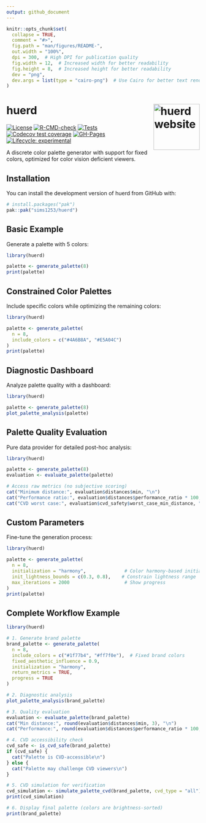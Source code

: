 ```yaml
---
output: github_document
---
```


<!-- README.md is generated from README.Rmd. Please edit that file -->

```r
knitr::opts_chunk$set(
  collapse = TRUE,
  comment = "#>",
  fig.path = "man/figures/README-",
  out.width = "100%",
  dpi = 300,  # High DPI for publication quality
  fig.width = 12,  # Increased width for better readability
  fig.height = 8,  # Increased height for better readability
  dev = "png",
  dev.args = list(type = "cairo-png")  # Use Cairo for better text rendering
)
```

# huerd <a href="https://sims1253.github.io/huerd/"><img src="man/figures/logo.png" align="right" height="120" alt="huerd website" /></a>

<!-- badges: start -->
[![License](https://img.shields.io/badge/License-MIT-blue.svg)](LICENSE)
[![R-CMD-check](https://github.com/sims1253/huerd/actions/workflows/R-CMD-check.yaml/badge.svg)](https://github.com/sims1253/huerd/actions/workflows/R-CMD-check.yaml)
[![Tests](https://github.com/sims1253/huerd/actions/workflows/test-coverage.yaml/badge.svg)](https://github.com/sims1253/huerd/actions/workflows/test-coverage.yaml)
[![Codecov test coverage](https://codecov.io/gh/sims1253/huerd/graph/badge.svg)](https://app.codecov.io/gh/sims1253/huerd)
[![GH-Pages](https://github.com/sims1253/huerd/actions/workflows/pkgdown.yaml/badge.svg)](https://github.com/sims1253/huerd/actions/workflows/pkgdown.yaml)
[![Lifecycle: experimental](https://img.shields.io/badge/lifecycle-experimental-orange.svg)](https://lifecycle.r-lib.org/articles/stages.html#experimental)
<!-- badges: end -->

A discrete color palette generator with support for fixed colors, optimized for color vision deficient viewers.

## Installation

You can install the development version of huerd from GitHub with:

``` r
# install.packages("pak")
pak::pak("sims1253/huerd")
```
## Basic Example

Generate a palette with 5 colors:

```r
library(huerd)

palette <- generate_palette(8)
print(palette)
```

## Constrained Color Palettes

Include specific colors while optimizing the remaining colors:

```r
library(huerd)

palette <- generate_palette(
  n = 8,
  include_colors = c("#4A6B8A", "#E5A04C")
)
print(palette)

```

## Diagnostic Dashboard

Analyze palette quality with a dashboard:

```r
library(huerd)

palette <- generate_palette(8)
plot_palette_analysis(palette)
```

## Palette Quality Evaluation

Pure data provider for detailed post-hoc analysis:

```r
library(huerd)

palette <- generate_palette(8)
evaluation <- evaluate_palette(palette)

# Access raw metrics (no subjective scoring)
cat("Minimum distance:", evaluation$distances$min, "\n")
cat("Performance ratio:", evaluation$distances$performance_ratio * 100, "%\n")
cat("CVD worst case:", evaluation$cvd_safety$worst_case_min_distance, "\n")
```

## Custom Parameters

Fine-tune the generation process:

```r
library(huerd)

palette <- generate_palette(
  n = 8,
  initialization = "harmony",              # Color harmony-based initialization
  init_lightness_bounds = c(0.3, 0.8),    # Constrain lightness range
  max_iterations = 2000                    # Show progress
)
print(palette)
```

## Complete Workflow Example

```r
library(huerd)

# 1. Generate brand palette
brand_palette <- generate_palette(
  n = 8,
  include_colors = c("#1f77b4", "#ff7f0e"),  # Fixed brand colors
  fixed_aesthetic_influence = 0.9,
  initialization = "harmony",
  return_metrics = TRUE,
  progress = TRUE
)

# 2. Diagnostic analysis
plot_palette_analysis(brand_palette)

# 3. Quality evaluation
evaluation <- evaluate_palette(brand_palette)
cat("Min distance:", round(evaluation$distances$min, 3), "\n")
cat("Performance:", round(evaluation$distances$performance_ratio * 100, 1), "%\n")

# 4. CVD accessibility check
cvd_safe <- is_cvd_safe(brand_palette)
if (cvd_safe) {
  cat("Palette is CVD-accessible\n")
} else {
  cat("Palette may challenge CVD viewers\n")
}

# 5. CVD simulation for verification
cvd_simulation <- simulate_palette_cvd(brand_palette, cvd_type = "all")
print(cvd_simulation)

# 6. Display final palette (colors are brightness-sorted)
print(brand_palette)
```
